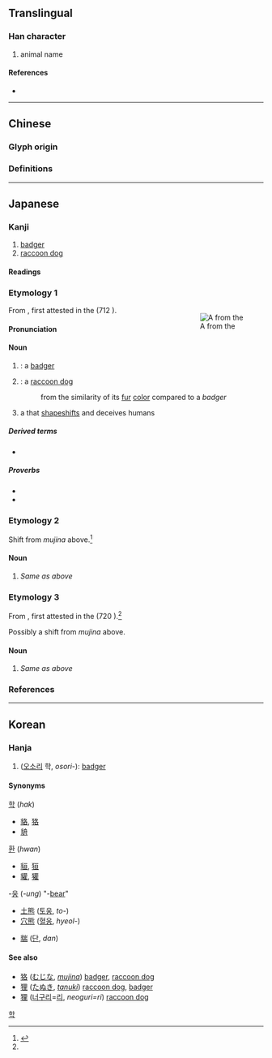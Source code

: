 {{also|貉}}
{{character info/new}}
==Translingual==

===Han character===
{{Han char|rn=94|rad=犬|as=06|sn=9|four=|canj=KHHER|ids=⿰犭各}}

# animal name

====References====
* {{Han ref|kx=0710.060|dkj=20366|dj=1122.120|hdz=21345.060|uh=72E2|ud=29410}}

----

==Chinese==

===Glyph origin===
{{Han etym}}

===Definitions===
{{zh-see|貉|v}}

----

==Japanese==

===Kanji===
{{ja-kanji|grade=|rs=犬06|kyu=貉}}

# [[badger]]
# [[raccoon dog]]

====Readings====
{{ja-readings
|goon=がく
|kanon=かく
|kun=むじな-
}}

===Etymology 1===
<div style="float:right;">
{{wp|ムジナ}}
{{wp|Mujina}}
[[File:Wakan Sansai Zue - Mujina.jpg|thumb|A '''{{m|ja||狢|tr=mujina}}''' from the ''{{m|ja||和漢三才図会|tr={{w|Wakan Sansai Zue}}}}'']]
</div>
{{ja-kanjitab|むじな|yomi=k}}

From {{inh|ja|ojp|sort=むしな|-}}, first attested in the ''{{w|Kojiki}}'' (712 {{CE}}).

====Pronunciation====
{{ja-pron|y=k|むじな|acc=0|acc_ref=DJR}}

====Noun====
{{ja-noun|kyu=貉|むじな|ムジナ}}

# {{synonym of|lang=ja|穴熊|tr=anaguma|nodot=1|sort=むしな}}: a [[badger]]
# {{lb|ja|regional|sort=むしな}} {{synonym of|lang=ja|狸|tr=tanuki|nodot=1}}: a [[raccoon dog]]
#: from the similarity of its [[fur]] [[color]] compared to a ''badger''
# {{lb|ja|mythology|sort=むしな}} a ''{{ll|ja|妖怪|yōkai}}'' that [[shapeshift]]s and deceives humans

=====Derived terms=====
* {{ja-r|狢%藻|ムジナ%モ|[[waterwheel plant]]|pos={{taxlink|Aldrovanda vesiculosa|species|ver=181022}}}}

=====Proverbs=====
* {{ja-r|一つ穴の狢|ひとつ あな の むじな}}
* {{ja-r|同じ穴の狢|おなじ あな の むじな}}

===Etymology 2===
{{ja-kanjitab|もじな|yomi=irr}}

Shift from ''mujina'' above.<ref>{{R:Daijisen}}</ref>

====Noun====
{{ja-noun|kyu=貉|もじな}}

# {{lb|ja|regional|sort=もしな}} ''Same as'' {{m|ja||むじな|tr=mujina}} ''above''

===Etymology 3===
{{ja-kanjitab|うじな|yomi=irr}}

From {{inh|ja|ojp|-}}, first attested in the ''{{w|Nihon Shoki}}'' (720 {{CE}}).<ref name="DJR"/>

Possibly a shift from ''mujina'' above.

====Noun====
{{ja-noun|kyu=貉|うじな}}

# {{lb|ja|obsolete|sort=うしな}} ''Same as'' {{m|ja||むじな|tr=mujina}} ''above''

===References===
<references/>

----

==Korean==

===Hanja===
{{ko-hanja|hangeul=학|eumhun=|rv=hak|mr=hak|y=hak}}

# ([[오소리]] 학, ''osori-''): [[badger]]

====Synonyms====
{{top3}}
; [[학]] (''hak'')
* [[貉]], [[狢]]
* [[貈]]
{{mid3}}
; [[환]] (''hwan'')
* [[貆]], [[狟]]
* [[貛]], [[獾]]
{{mid3}}
; -[[웅]] (''-ung'') "-[[bear]]"
* [[土熊]] ([[토웅]], ''to-'')
* [[穴熊]] ([[혈웅]], ''hyeol-'')
{{bottom}}
* [[貒]] ([[단]], ''dan'')

====See also====
* [[#Japanese|狢]] ([[むじな]], ''[[w:mujina|mujina]]'') [[badger]], [[raccoon dog]]
* [[狸#Japanese|狸]] ([[たぬき]], ''[[w:tanuki#Name|tanuki]]'') [[raccoon dog]], [[badger]]
* [[狸#Korean|狸]] ([[너구리]]=[[리]], ''neoguri=ri'') [[raccoon dog]]

[[Category:Hanja readings|학]]